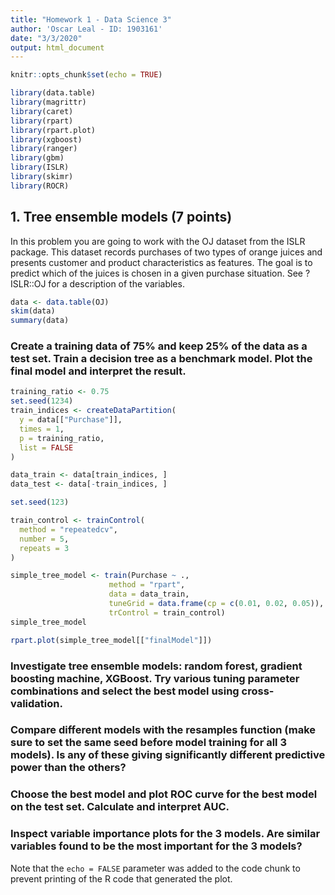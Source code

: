```yaml
---
title: "Homework 1 - Data Science 3"
author: 'Oscar Leal - ID: 1903161'
date: "3/3/2020"
output: html_document
---
```


```r
knitr::opts_chunk$set(echo = TRUE)
```

```r
library(data.table)
library(magrittr)
library(caret)
library(rpart)
library(rpart.plot)
library(xgboost)
library(ranger)
library(gbm)
library(ISLR)
library(skimr)
library(ROCR)
```

## 1. Tree ensemble models (7 points)

In this problem you are going to work with the OJ dataset from the ISLR package. This dataset records purchases of two types of orange juices and presents customer and product characteristics as features. The goal is to predict which of the juices is chosen in a given purchase situation. See ?ISLR::OJ for a description of the variables.

```r
data <- data.table(OJ)
skim(data)
summary(data)
```

### Create a training data of 75% and keep 25% of the data as a test set. Train a decision tree as a benchmark model. Plot the final model and interpret the result.

```r
training_ratio <- 0.75 
set.seed(1234)
train_indices <- createDataPartition(
  y = data[["Purchase"]],
  times = 1,
  p = training_ratio,
  list = FALSE
)

data_train <- data[train_indices, ]
data_test <- data[-train_indices, ]

set.seed(123)

train_control <- trainControl(
  method = "repeatedcv",
  number = 5,
  repeats = 3
)

simple_tree_model <- train(Purchase ~ .,
                      method = "rpart",
                      data = data_train,
                      tuneGrid = data.frame(cp = c(0.01, 0.02, 0.05)),
                      trControl = train_control)
simple_tree_model
```

```r
rpart.plot(simple_tree_model[["finalModel"]])
```

### Investigate tree ensemble models: random forest, gradient boosting machine, XGBoost. Try various tuning parameter combinations and select the best model using cross-validation.



### Compare different models with the resamples function (make sure to set the same seed before model training for all 3 models). Is any of these giving significantly different predictive power than the others?

### Choose the best model and plot ROC curve for the best model on the test set. Calculate and interpret AUC.

### Inspect variable importance plots for the 3 models. Are similar variables found to be the most important for the 3 models?

Note that the `echo = FALSE` parameter was added to the code chunk to prevent printing of the R code that generated the plot.
